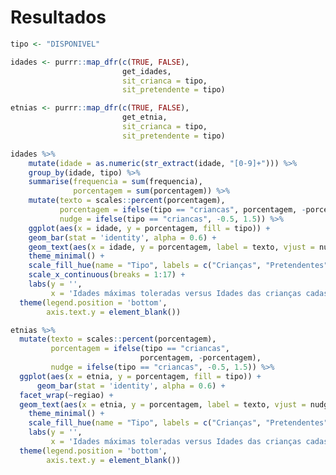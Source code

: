 # Resultados

```r
tipo <- "DISPONIVEL"

idades <- purrr::map_dfr(c(TRUE, FALSE),
                         get_idades,
                         sit_crianca = tipo,
                         sit_pretendente = tipo)

etnias <- purrr::map_dfr(c(TRUE, FALSE),
                         get_etnia,
                         sit_crianca = tipo,
                         sit_pretendente = tipo)
```

```r
idades %>% 
    mutate(idade = as.numeric(str_extract(idade, "[0-9]+"))) %>% 
    group_by(idade, tipo) %>% 
    summarise(frequencia = sum(frequencia),
              porcentagem = sum(porcentagem)) %>% 
    mutate(texto = scales::percent(porcentagem),
           porcentagem = ifelse(tipo == "criancas", porcentagem, -porcentagem),
           nudge = ifelse(tipo == "criancas", -0.5, 1.5)) %>% 
    ggplot(aes(x = idade, y = porcentagem, fill = tipo)) +
    geom_bar(stat = 'identity', alpha = 0.6) +
    geom_text(aes(x = idade, y = porcentagem, label = texto, vjust = nudge), size = 2.5) +
    theme_minimal() +
    scale_fill_hue(name = "Tipo", labels = c("Crianças", "Pretendentes")) +
    scale_x_continuous(breaks = 1:17) +
    labs(y = '',
         x = 'Idades máximas toleradas versus Idades das crianças cadastradas') +
  theme(legend.position = 'bottom',
        axis.text.y = element_blank())
```

```r
etnias %>% 
  mutate(texto = scales::percent(porcentagem),
         porcentagem = ifelse(tipo == "criancas",
                             porcentagem, -porcentagem),
         nudge = ifelse(tipo == "criancas", -0.5, 1.5)) %>% 
  ggplot(aes(x = etnia, y = porcentagem, fill = tipo)) +
      geom_bar(stat = 'identity', alpha = 0.6) +
  facet_wrap(~regiao) + 
  geom_text(aes(x = etnia, y = porcentagem, label = texto, vjust = nudge), size = 2.5) +
    theme_minimal() +
    scale_fill_hue(name = "Tipo", labels = c("Crianças", "Pretendentes")) +
    labs(y = '',
         x = 'Idades máximas toleradas versus Idades das crianças cadastradas') +
  theme(legend.position = 'bottom',
        axis.text.y = element_blank())
```

